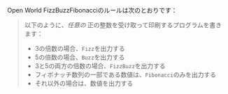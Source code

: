 Open World FizzBuzzFibonacciのルールは次のとおりです：

> 以下のように、_任意の_ 正の整数を受け取って印刷するプログラムを書きます：
> - 3の倍数の場合、`Fizz`を出力する
> - 5の倍数の場合、`Buzz`を出力する
> - 3と5の両方の倍数の場合、`FizzBuzz`を出力する
> - フィボナッチ数列の一部である数値は、`Fibonacci`のみを出力する
> - それ以外の場合は、数値を出力する